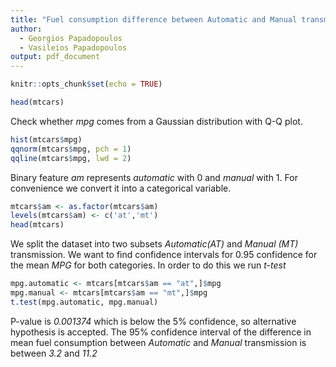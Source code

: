 ```yaml
---
title: "Fuel consumption difference between Automatic and Manual transmission"
author:
  - Georgios Papadopoulos
  - Vasileios Papadopoulos
output: pdf_document
---
```


```r
knitr::opts_chunk$set(echo = TRUE)
```

```r
head(mtcars)
```

Check whether *mpg* comes from a Gaussian distribution with Q-Q plot.

```r
hist(mtcars$mpg)
qqnorm(mtcars$mpg, pch = 1)
qqline(mtcars$mpg, lwd = 2)
```

Binary feature *am* represents *automatic* with 0 and *manual* with 1. For convenience we convert it into a categorical variable.
```r
mtcars$am <- as.factor(mtcars$am)
levels(mtcars$am) <- c('at','mt')
head(mtcars)
```

We split the dataset into two subsets *Automatic(AT)* and *Manual (MT)* transmission. We want to find confidence intervals for 0.95 confidence for the mean *MPG* for both categories. In order to do this we run *t-test*

```r
mpg.automatic <- mtcars[mtcars$am == "at",]$mpg
mpg.manual <- mtcars[mtcars$am == "mt",]$mpg
t.test(mpg.automatic, mpg.manual)
```

P-value is *0.001374* which is below the 5% confidence, so alternative hypothesis is accepted. The 95% confidence interval of the difference in mean fuel consumption between *Automatic* and *Manual* transmission is between *3.2* and *11.2*






